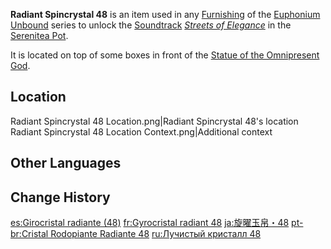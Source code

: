{{Item Infobox
|id           = 141048
|image        = Item Radiant Spincrystal.png
|type         = Adventure Items
|group        = Radiant Spincrystals
|group2       = Inazuma Spincrystals
|quality      = 4
|invCategory  = Precious Items
|description  = This wondrous crystal contains a certain rhythm, like something beautiful woven from delicate silk. These items can be found throughout the mainland or from merchants who collect curios. The tune held within this crystal can be revivified in your [[Serenitea Pot]] using either "[[Euphonium Unbound: Winding]]" or "[[Euphonium Unbound: Soaring]]." The tune contained within this [[Radiant Spincrystal]] is "[[Streets of Elegance]]."
|source1      = [[Statue of the Omnipresent God]]
|track        = Streets of Elegance
}}
'''Radiant Spincrystal 48''' is an item used in any [[Furnishing]] of the [[Euphonium Unbound]] series to unlock the [[Soundtrack]] ''[[Streets of Elegance]]'' in the [[Serenitea Pot]].

It is located on top of some boxes in front of the [[Statue of the Omnipresent God]].

==Location==
<gallery>
Radiant Spincrystal 48 Location.png|Radiant Spincrystal 48's location
Radiant Spincrystal 48 Location Context.png|Additional context
</gallery>

==Other Languages==
{{Other Languages
|default_hidden = 1
|en      = Radiant Spincrystal 48
|zhs     = 旋曜玉帛・其四十八
|zhs_rm  = Xuán Yào Yùbó - Qí Sìshíbā
|zht     = 旋曜玉帛・其四十八
|zht_rm  = Xuán Yào Yùbó - Qí Sìshíbā
|ja      = 旋曜玉帛・48
|ja_rm   = Sen'you Gyokuhaku - Yonjuuhachi{{Assumed}}
|ko      = 빛나는 결정・48
|ko_rm   = Binnaneun Gyeoljeong - Sasip'pal
|es      = Girocristal radiante (48)
|fr      = Gyrocristal radiant 48
|ru      = Лучистый кристалл {{tt|48|}}
|th      = Radiant Spincrystal 48
|vi      = Ngọc Thạch Âm Vang 48
|de      = Strahlender Drehkristall XLVIII
|id      = Radiant Spincrystal 48
|pt      = Cristal Rodopiante Radiante 48
|tr      = Parlak Burgu Kristal 48
|it      = Voltacristallo radioso 48
}}

==Change History==
{{Change History|2.6}}

[[es:Girocristal radiante (48)]]
[[fr:Gyrocristal radiant 48]]
[[ja:旋曜玉帛・48]]
[[pt-br:Cristal Rodopiante Radiante 48]]
[[ru:Лучистый кристалл 48]]